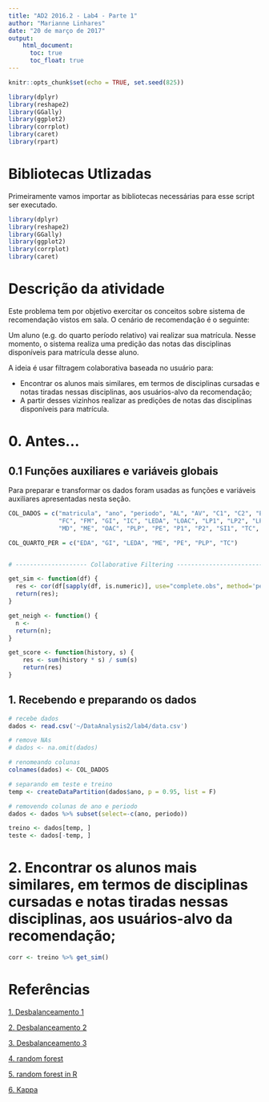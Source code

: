 ```yaml
---
title: "AD2 2016.2 - Lab4 - Parte 1"
author: "Marianne Linhares"
date: "20 de março de 2017"
output: 
    html_document:
      toc: true
      toc_float: true
---
```


```r
knitr::opts_chunk$set(echo = TRUE, set.seed(825))

library(dplyr)
library(reshape2)
library(GGally)
library(ggplot2)
library(corrplot)
library(caret)
library(rpart)

```

# Bibliotecas Utlizadas

Primeiramente vamos importar as bibliotecas necessárias para esse script ser executado.

``` r

library(dplyr)
library(reshape2)
library(GGally)
library(ggplot2)
library(corrplot)
library(caret)

```

# Descrição da atividade

Este problema tem por objetivo exercitar os conceitos sobre sistema de recomendação vistos em sala. O cenário de recomendação é o seguinte:

Um aluno (e.g. do quarto período relativo) vai realizar sua matrícula. Nesse momento, o sistema realiza uma predição das notas das disciplinas disponíveis para matrícula desse aluno.

A ideia é usar filtragem colaborativa baseada no usuário para:

  * Encontrar os alunos mais similares, em termos de disciplinas cursadas e notas tiradas nessas disciplinas, aos usuários-alvo da recomendação;
  * A partir desses vizinhos realizar as predições de notas das disciplinas disponíveis para matrícula.

# 0. Antes...

## 0.1 Funções auxiliares e variáveis globais

Para preparar e transformar os dados foram usadas as funções e variáveis auxiliares apresentadas nesta seção.

``` r

COL_DADOS = c("matricula", "ano", "periodo", "AL", "AV", "C1", "C2", "ES", "EDA", 
              "FC", "FM", "GI", "IC", "LEDA", "LOAC", "LP1", "LP2", "LPT", "LM",
              "MD", "ME", "OAC", "PLP", "PE", "P1", "P2", "SI1", "TC", "TG")

COL_QUARTO_PER = c("EDA", "GI", "LEDA", "ME", "PE", "PLP", "TC")


# -------------------- Collaborative Filtering -------------------------------

get_sim <- function(df) {
  res <- cor(df[sapply(df, is.numeric)], use="complete.obs", method='pearson')
  return(res);
}

get_neigh <- function() {
  n <- 
  return(n);
}

get_score <- function(history, s) {
    res <- sum(history * s) / sum(s)
    return(res)
}


```

## 1. Recebendo e preparando os dados

``` r

# recebe dados
dados <- read.csv('~/DataAnalysis2/lab4/data.csv')

# remove NAs
# dados <- na.omit(dados)

# renomeando colunas
colnames(dados) <- COL_DADOS

# separando em teste e treino
temp <- createDataPartition(dados$ano, p = 0.95, list = F)

# removendo colunas de ano e periodo
dados <- dados %>% subset(select=-c(ano, periodo))

treino <- dados[temp, ]
teste <- dados[-temp, ]

```

# 2. Encontrar os alunos mais similares, em termos de disciplinas cursadas e notas tiradas nessas disciplinas, aos usuários-alvo da recomendação;

```r

corr <- treino %>% get_sim()


```



# Referências

[1. Desbalanceamento 1](http ://www.win-vector.com/blog/2015/02/does-balancing-classes-improve-classifier-performance/)

[2. Desbalanceamento 2](https://www.r-bloggers.com/unbalanced-data-is-a-problem-no-balanced-data-is-worse/)

[3. Desbalanceamento 3](https://www.analyticsvidhya.com/blog/2016/03/practical-guide-deal-imbalanced-classification-problems/)

[4. random forest](https://en.wikipedia.org/wiki/Random_forest)

[5. random forest in R](https://cran.r-project.org/web/packages/randomForest/randomForest.pdf)

[6. Kappa](https://en.wikipedia.org/wiki/Cohen's_kappa)